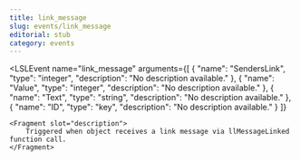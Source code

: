 ```yaml
---
title: link_message
slug: events/link_message
editorial: stub
category: events
---
```


<LSLEvent
	name="link_message"
	arguments={[
	{
		"name": "SendersLink",
		"type": "integer",
		"description": "No description available."
	},
	{
		"name": "Value",
		"type": "integer",
		"description": "No description available."
	},
	{
		"name": "Text",
		"type": "string",
		"description": "No description available."
	},
	{
		"name": "ID",
		"type": "key",
		"description": "No description available."
	}
]}
>
	<Fragment slot="description">
		Triggered when object receives a link message via llMessageLinked function call.
	</Fragment>
</LSLEvent>
